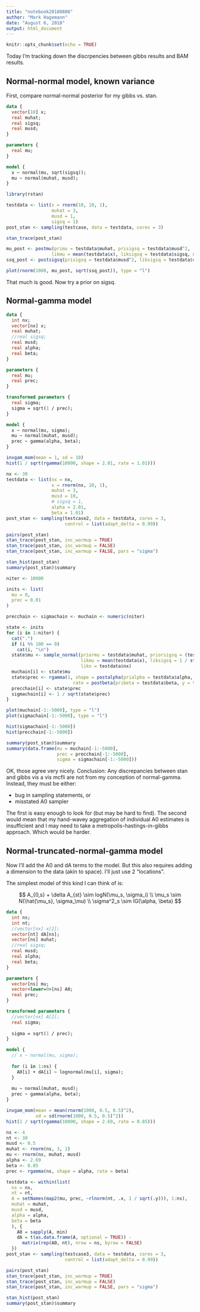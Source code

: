 ```yaml
---
title: "notebook20180806"
author: "Mark Hagemann"
date: "August 6, 2018"
output: html_document
---
```


```r
knitr::opts_chunk$set(echo = TRUE)
```

Today I'm tracking down the discrpencies between gibbs results and BAM results. 

## Normal-normal model, known variance

First, compare normal-normal posterior for my gibbs vs. stan.

```stan
data {
  vector[10] x;
  real muhat;
  real sigsq;
  real musd;
}

parameters {
  real mu;
}

model {
  x ~ normal(mu, sqrt(sigsq));
  mu ~ normal(muhat, musd);
}

```

```r
library(rstan)

testdata <- list(x = rnorm(10, 10, 1),
                 muhat = 3,
                 musd = 1,
                 sigsq = 1)
post_stan <- sampling(testcase, data = testdata, cores = 3)

stan_trace(post_stan)

```

```r
mu_post <- postmu(primu = testdata$muhat, prisigsq = testdata$musd^2, 
                 likmu = mean(testdata$x), liksigsq = testdata$sigsq, n = 10)
ssq_post <- postsigsq(prisigsq = testdata$musd^2, liksigsq = testdata$sigsq, n = 10)

plot(rnorm(1000, mu_post, sqrt(ssq_post)), type = "l")
```

That much is good. Now try a prior on sigsq.

## Normal-gamma model


```stan
data {
  int nx;
  vector[nx] x;
  real muhat;
  //real sigsq;
  real musd;
  real alpha;
  real beta;
}

parameters {
  real mu;
  real prec;
}

transformed parameters {
  real sigma;
  sigma = sqrt(1 / prec);
}

model {
  x ~ normal(mu, sigma);
  mu ~ normal(muhat, musd);
  prec ~ gamma(alpha, beta);
}
```

```r
invgam_mom(mean = 1, sd = 10)
hist(1 / sqrt(rgamma(10000, shape = 2.01, rate = 1.01)))

nx <- 30
testdata <- list(nx = nx, 
                 x = rnorm(nx, 10, 1),
                 muhat = 3,
                 musd = 10,
                 # sigsq = 1,
                 alpha = 2.01,
                 beta = 1.01)
post_stan <- sampling(testcase2, data = testdata, cores = 3,
                      control = list(adapt_delta = 0.99))
```

```r
pairs(post_stan)
stan_trace(post_stan, inc_warmup = TRUE)
stan_trace(post_stan, inc_warmup = FALSE)
stan_trace(post_stan, inc_warmup = FALSE, pars = "sigma")

stan_hist(post_stan)
summary(post_stan)$summary

```

```r
niter <- 10000

inits <- list(
  mu = 0, 
  prec = 0.01
)

precchain <- sigmachain <- muchain <- numeric(niter)

state <- inits
for (i in 1:niter) {
  cat(".")
  if (i %% 100 == 0) 
    cat(i, "\n")
  state$mu <- sample_normal(priormu = testdata$muhat, priorsigsq = (testdata$musd)^2, 
                            likmu = mean(testdata$x), liksigsq = 1 / state$prec, 
                            likn = testdata$nx)
  muchain[i] <- state$mu
  state$prec <- rgamma(1, shape = postalpha(prialpha = testdata$alpha, n = testdata$nx),
                         rate = postbeta(pribeta = testdata$beta, y = testdata$x, state$mu))
  precchain[i] <- state$prec
  sigmachain[i] <- 1 / sqrt(state$prec)
}

plot(muchain[-1:-5000], type = "l")
plot(sigmachain[-1:-5000], type = "l")

hist(sigmachain[-1:-5000])
hist(precchain[-1:-5000])

summary(post_stan)$summary
summary(data.frame(mu = muchain[-1:-5000], 
                   prec = precchain[-1:-5000], 
                   sigma = sigmachain[-1:-5000]))
```

OK, those agree very nicely. Conclusion: Any discrepancies between stan and gibbs vis a vis mcfli are not from my conception of normal-gamma. Instead, they must be either:

- bug in sampling statements, or
- misstated A0 sampler

The first is easy enough to look for (but may be hard to find). The second would mean that my hand-wavey aggregation of individual A0 estimates is insufficient and I may need to take a metropolis-hastings-in-gibbs approach. Which would be harder. 

## Normal-truncated-normal-gamma model

Now I'll add the A0 and dA terms to the model. But this also requires adding a dimension to the data (akin to space). I'll just use 2 "locations".

The simplest model of this kind I can think of is:

$$
A_{0,s} + \delta A_{st} \sim logN(\mu_s, \sigma_i) \\
\mu_s \sim N(\hat{\mu_s}, \sigma_\mu) \\
\sigma^2_s \sim IG(\alpha, \beta)
$$

```stan
data {
  int ns;
  int nt;
  //vector[nx] x[2];
  vector[nt] dA[ns];
  vector[ns] muhat;
  //real sigsq;
  real musd;
  real alpha;
  real beta;
}

parameters {
  vector[ns] mu;
  vector<lower=0>[ns] A0;
  real prec;
}

transformed parameters {
  //vector[nx] A[2]; 
  real sigma;
  
  sigma = sqrt(1 / prec);
}

model {
  // x ~ normal(mu, sigma);
  
  for (i in 1:ns) {
    A0[i] + dA[i] ~ lognormal(mu[i], sigma);
  }
  
  mu ~ normal(muhat, musd);
  prec ~ gamma(alpha, beta);
}
```

```r
invgam_mom(mean = mean(rnorm(1000, 0.5, 0.5)^2), 
           sd = sd(rnorm(1000, 0.5, 0.5)^2))
hist(1 / sqrt(rgamma(10000, shape = 2.69, rate = 0.85)))

ns <- 4
nt <- 30
musd <- 0.5
muhat <- rnorm(ns, 3, 1)
mu <- rnorm(ns, muhat, musd)
alpha <- 2.69
beta <- 0.85
prec <- rgamma(ns, shape = alpha, rate = beta)

testdata <- within(list(
  ns = ns, 
  nt = nt,
  A = setNames(map2(mu, prec, ~rlnorm(nt, .x, 1 / sqrt(.y))), 1:ns),
  muhat = muhat,
  musd = musd,
  alpha = alpha,
  beta = beta
  ), {
    A0 = sapply(A, min)
    dA = t(as.data.frame(A, optional = TRUE)) - 
      matrix(rep(A0, nt), nrow = ns, byrow = FALSE)
  })
post_stan <- sampling(testcase3, data = testdata, cores = 3,
                      control = list(adapt_delta = 0.99))
```

```r
pairs(post_stan)
stan_trace(post_stan, inc_warmup = TRUE)
stan_trace(post_stan, inc_warmup = FALSE)
stan_trace(post_stan, inc_warmup = FALSE, pars = "sigma")

stan_hist(post_stan)
summary(post_stan)$summary
```

